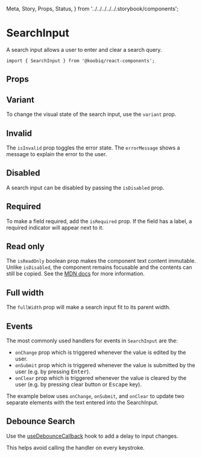   Meta,
  Story,
  Props,
  Status,
} from '../../../../../.storybook/components';


<Meta of={Stories} />

# SearchInput

<Status variant="experimental" />

A search input allows a user to enter and clear a search query.

```tsx
import { SearchInput } from '@koobiq/react-components';
```

<Story of={Stories.Base} />

## Props

<Props />

## Variant

To change the visual state of the search input, use the `variant` prop.

<Story of={Stories.Variant} />

## Invalid

The `isInvalid` prop toggles the error state. The `errorMessage` shows a message to explain the error to the user.

<Story of={Stories.Invalid} />

## Disabled

A search input can be disabled by passing the `isDisabled` prop.

<Story of={Stories.Disabled} />

## Required

To make a field required, add the `isRequired` prop.
If the field has a label, a required indicator will appear next to it.

<Story of={Stories.Required} />

## Read only

The `isReadOnly` boolean prop makes the component text content immutable.
Unlike `isDisabled`, the component remains focusable and the contents can still be copied.
See the [MDN docs](https://developer.mozilla.org/en-US/docs/Web/HTML/Attributes/readonly) for more information.

<Story of={Stories.ReadOnly} />

## Full width

The `fullWidth` prop will make a search input fit to its parent width.

<Story of={Stories.FullWidth} />

## Events

The most commonly used handlers for events in `SearchInput` are the:

- `onChange` prop which is triggered whenever the value is edited by the user.
- `onSubmit` prop which is triggered whenever the value is submitted by the user (e.g. by pressing <kbd>Enter</kbd>).
- `onClear` prop which is triggered whenever the value is cleared by the user (e.g. by pressing clear button or <kbd>Escape</kbd> key).

The example below uses `onChange`, `onSubmit`, and `onClear` to update two separate elements with the text entered into the SearchInput.

<Story of={Stories.Events} />

## Debounce Search

Use the [useDebounceCallback](?path=/docs/hooks-usedebouncecallback--docs) hook to add a delay to input changes.

This helps avoid calling the handler on every keystroke.

<Story of={Stories.DebounceSearch} />
